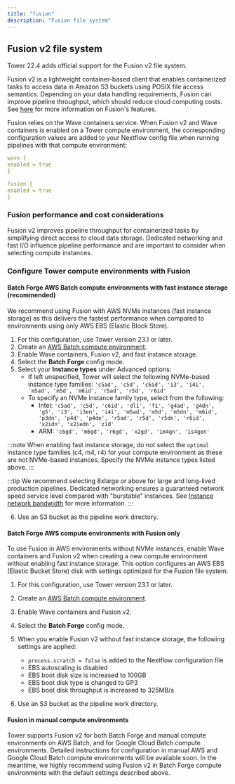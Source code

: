 ```yaml
---
title: "fusion"
description: "Fusion file system"
---
```


## Fusion v2 file system

Tower 22.4 adds official support for the Fusion v2 file system.

Fusion v2 is a lightweight container-based client that enables containerized tasks to access data in Amazon S3 buckets using POSIX file access semantics. Depending on your data handling requirements, Fusion can improve pipeline throughput, which should reduce cloud computing costs. See [here](https://www.nextflow.io/docs/latest/fusion.html#fusion-file-system) for more information on Fusion's features.

Fusion relies on the Wave containers service. When Fusion v2 and Wave containers is enabled on a Tower compute environment, the corresponding configuration values are added to your Nextflow config file when running pipelines with that compute environment:

```yaml
wave {
enabled = true
}

fusion {
enabled = true
}
```

### Fusion performance and cost considerations

Fusion v2 improves pipeline throughput for containerized tasks by simplifying direct access to cloud data storage. Dedicated networking and fast I/O influence pipeline performance and are important to consider when selecting compute instances.

### Configure Tower compute environments with Fusion

#### Batch Forge AWS Batch compute environments with fast instance storage (recommended)

We recommend using Fusion with AWS NVMe instances (fast instance storage) as this delivers the fastest performance when compared to environments using only AWS EBS (Elastic Block Store).

1. For this configuration, use Tower version 23.1 or later.
2. Create an [AWS Batch compute environment](https://help.tower.nf/latest/compute-envs/aws-batch/#tower-forge).
3. Enable Wave containers, Fusion v2, and fast instance storage.
4. Select the **Batch Forge** config mode.
5. Select your **Instance types** under Advanced options:
   - If left unspecified, Tower will select the following NVMe-based instance type families: `'c5ad', 'c5d', 'c6id', 'i3', 'i4i', 'm5ad', 'm5d', 'm6id', 'r5ad', 'r5d', 'r6id'`
   - To specify an NVMe instance family type, select from the following:
     - Intel: `'c5ad', 'c5d', 'c6id', 'dl1', 'f1', 'g4ad', 'g4dn', 'g5', 'i3', 'i3en', 'i4i', 'm5ad', 'm5d', 'm5dn', 'm6id', 'p3dn', 'p4d', 'p4de', 'r5ad', 'r5d', 'r5dn', 'r6id', 'x2idn', 'x2iedn', 'z1d'`
     - ARM: `'c6gd', 'm6gd', 'r6gd', 'x2gd', 'im4gn', 'is4gen'`

:::note
When enabling fast instance storage, do not select the `optimal` instance type families (c4, m4, r4) for your compute environment as these are not NVMe-based instances. Specify the NVMe instance types listed above.
:::

:::tip
We recommend selecting 8xlarge or above for large and long-lived production pipelines. Dedicated networking ensures a guaranteed network speed service level compared with "burstable" instances. See [Instance network bandwidth](https://docs.aws.amazon.com/AWSEC2/latest/UserGuide/ec2-instance-network-bandwidth.html) for more information.
:::

6. Use an S3 bucket as the pipeline work directory.

#### Batch Forge AWS compute environments with Fusion only

To use Fusion in AWS environments without NVMe instances, enable Wave containers and Fusion v2 when creating a new compute environment without enabling fast instance storage. This option configures an AWS EBS (Elastic Bucket Store) disk with settings optimized for the Fusion file system.

1. For this configuration, use Tower version 23.1 or later.
2. Create an [AWS Batch compute environment](https://help.tower.nf/latest/compute-envs/aws-batch/#tower-forge).
3. Enable Wave containers and Fusion v2.
4. Select the **Batch Forge** config mode.
5. When you enable Fusion v2 without fast instance storage, the following settings are applied:

   - `process.scratch = false` is added to the Nextflow configuration file
   - EBS autoscaling is disabled
   - EBS boot disk size is increased to 100GB
   - EBS boot disk type is changed to GP3
   - EBS boot disk throughput is increased to 325MB/s

6. Use an S3 bucket as the pipeline work directory.

#### Fusion in manual compute environments

Tower supports Fusion v2 for both Batch Forge and manual compute environments on AWS Batch, and for Google Cloud Batch compute environments. Detailed instructions for configuration in manual AWS and Google Cloud Batch compute environments will be available soon. In the meantime, we highly recommend using Fusion v2 in Batch Forge compute environments with the default settings described above.
